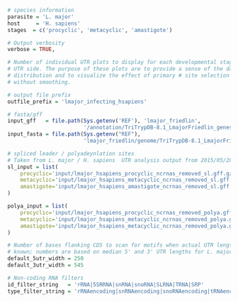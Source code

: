 ```r
# species information
parasite = 'L. major'
host     = 'H. sapiens'
stages  = c('procyclic', 'metacyclic', 'amastigote')

# Output verbosity
verbose = TRUE,

# Number of individual UTR plots to display for each developmental stage and
# UTR side. The purpose of these plots are to provide a sense of the data
# distribution and to visualize the effect of primary # site selection with and
# without smoothing.

# output file prefix
outfile_prefix = 'lmajor_infecting_hsapiens'

# fasta/gff
input_gff   = file.path(Sys.getenv('REF'), 'lmajor_friedlin',
                        '/annotation/TriTrypDB-8.1_LmajorFriedlin_genes_plus_unannotated.gff')
input_fasta = file.path(Sys.getenv("REF"), 
                        'lmajor_friedlin/genome/TriTrypDB-8.1_LmajorFriedlin_Genome.fasta')

# spliced leader / polyadeynlation sites
# Taken from L. major / H. sapiens  UTR analysis output from 2015/05/20
sl_input = list(
    procyclic='input/lmajor_hsapiens_procyclic_ncrnas_removed_sl.gff.gz',
    metacyclic='input/lmajor_hsapiens_metacyclic_ncrnas_removed_sl.gff.gz',
    amastigote='input/lmajor_hsapiens_amastigote_ncrnas_removed_sl.gff.gz'
)

polya_input = list(
    procyclic='input/lmajor_hsapiens_procyclic_ncrnas_removed_polya.gff.gz',
    metacyclic='input/lmajor_hsapiens_metacyclic_ncrnas_removed_polya.gff.gz',
    amastigote='input/lmajor_hsapiens_metacyclic_ncrnas_removed_polya.gff.gz'
)

# Number of bases flanking CDS to scan for motifs when actual UTR length is not
# known; numbers are based on median 5' and 3' UTR lengths for L. major
default_5utr_width = 250
default_3utr_width = 545

# Non-coding RNA filters
id_filter_string   = 'rRNA|5SRRNA|snRNA|snoRNA|SLRNA|TRNA|SRP'
type_filter_string = 'rRNAencoding|snRNAencoding|snoRNAencoding|tRNAencoding'
```
